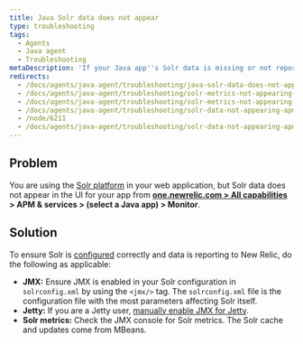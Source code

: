 ```yaml
---
title: Java Solr data does not appear
type: troubleshooting
tags:
  - Agents
  - Java agent
  - Troubleshooting
metaDescription: 'If your Java app''s Solr data is missing or not reporting to New Relic, follow these troubleshooting steps to ensure Solr is configured correctly.'
redirects:
  - /docs/agents/java-agent/troubleshooting/java-solr-data-does-not-appear
  - /docs/agents/java-agent/troubleshooting/solr-metrics-not-appearing-solr-tab
  - /docs/agents/java-agent/troubleshooting/solr-metrics-not-appearing-apm-solr-tab
  - /docs/agents/java-agent/troubleshooting/solr-data-not-appearing-apm-solr-tab
  - /node/6211
  - /docs/agents/java-agent/troubleshooting/solr-data-not-appearing-apm-solr-tab-java
---
```


## Problem

You are using the [Solr platform](http://lucene.apache.org/solr/) in your web application, but Solr data does not appear in the <InlinePopover type="apm" /> UI for your app from **[one.newrelic.com > All capabilities](https://one.newrelic.com/all-capabilities) > APM & services > (select a Java app) > Monitor**.

## Solution

To ensure Solr is [configured](/docs/agents/java-agent/getting-started/compatibility-requirements-java-agent#other) correctly and data is reporting to New Relic, do the following as applicable:

* **JMX:** Ensure JMX is enabled in your Solr configuration in `solrconfig.xml` by using the `<jmx/>` tag. The `solrconfig.xml` file is the configuration file with the most parameters affecting Solr itself.
* **Jetty:** If you are a Jetty user, [manually enable JMX for Jetty](https://wiki.eclipse.org/Jetty/Tutorial/JMX#Enabling_JMXConnectorServer_for_Remote_Access).
* **Solr metrics:** Check the JMX console for Solr metrics. The Solr cache and updates come from MBeans.
